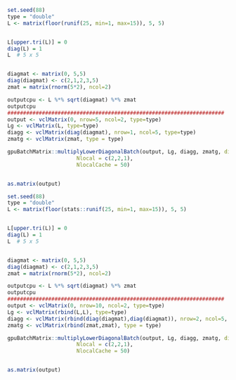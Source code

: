 <!--
%\VignetteEngine{knitr::knitr}
%\VignetteIndexEntry{multiplyLowerDiagonal}
-->



```r
set.seed(88)
type = "double"
L <- matrix(floor(runif(25, min=1, max=15)), 5, 5)


L[upper.tri(L)] = 0
diag(L) = 1
L  # 5 x 5


diagmat <- matrix(0, 5,5)
diag(diagmat) <- c(2,1,2,3,5)
zmat = matrix(rnorm(5*2), ncol=2)

outputcpu <- L %*% sqrt(diagmat) %*% zmat
outputcpu
#####################################################################
output <- vclMatrix(0, nrow=5, ncol=2, type=type)
Lg <- vclMatrix(L, type=type)
diagg <- vclMatrix(diag(diagmat), nrow=1, ncol=5, type=type)
zmatg <- vclMatrix(zmat, type = type)

gpuBatchMatrix::multiplyLowerDiagonalBatch(output, Lg, diagg, zmatg, diagIsOne = 1, transformD = "sqrt", Nglobal = c(4,4,1),
                      Nlocal = c(2,2,1),
                      NlocalCache = 50)


as.matrix(output)
```





```r
set.seed(88)
type = "double"
L <- matrix(floor(stats::runif(25, min=1, max=15)), 5, 5)


L[upper.tri(L)] = 0
diag(L) = 1
L  # 5 x 5


diagmat <- matrix(0, 5,5)
diag(diagmat) <- c(2,1,2,3,5)
zmat = matrix(rnorm(5*2), ncol=2)

outputcpu <- L %*% sqrt(diagmat) %*% zmat
outputcpu
#####################################################################
output <- vclMatrix(0, nrow=10, ncol=2, type=type)
Lg <- vclMatrix(rbind(L,L), type=type)
diagg <- vclMatrix(rbind(diag(diagmat),diag(diagmat)), nrow=2, ncol=5, type=type)
zmatg <- vclMatrix(rbind(zmat,zmat), type = type)

gpuBatchMatrix::multiplyLowerDiagonalBatch(output, Lg, diagg, zmatg, diagIsOne = 1, transformD = "sqrt", Nglobal = c(4,4,1),
                      Nlocal = c(2,2,1),
                      NlocalCache = 50)


as.matrix(output)
```



